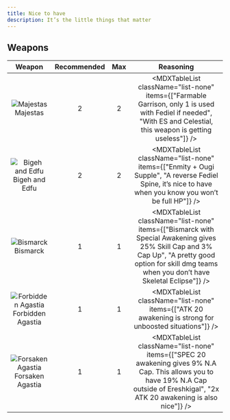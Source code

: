 ```yaml
---
title: Nice to have
description: It’s the little things that matter
---
```


## Weapons

<div className="[&_td]:align-middle w-full [&_img]:my-2 [&_img]:min-w-[112px] md:[&_img]:w-[206px] [&_img]:m-auto">

|                             Weapon                             | Recommended | Max |                                                                                               Reasoning                                                                                               |
| :------------------------------------------------------------: | :---------: | :-: | :---------------------------------------------------------------------------------------------------------------------------------------------------------------------------------------------------: |
|          ![Majestas](/weapon/1040414600.webp)Majestas          |      2      |  2  |                  <MDXTableList className="list-none" items={["Farmable Garrison, only 1 is used with Fediel if needed", "With ES and Celestial, this weapon is getting useless"]} />                  |
|    ![Bigeh and Edfu](/weapon/1040419700.webp)Bigeh and Edfu    |      2      |  2  |                        <MDXTableList className="list-none" items={["Enmity + Ougi Supple", "A reverse Fediel Spine, it’s nice to have when you know you won’t be full HP"]} />                        |
|          ![Bismarck](/weapon/1040514500.webp)Bismarck          |      1      |  1  | <MDXTableList className="list-none" items={["Bismarck with Special Awakening gives 25% Skill Cap and 3% Cap Up", "A pretty good option for skill dmg teams when you don’t have Skeletal Eclipse"]} /> |
| ![Forbidden Agastia](/weapon/1040422300.webp)Forbidden Agastia |      1      |  1  |                                                <MDXTableList className="list-none" items={["ATK 20 awakening is strong for unboosted situations"]} />                                                 |
|  ![Forsaken Agastia](/weapon/1040816100.webp)Forsaken Agastia  |      1      |  1  |         <MDXTableList className="list-none" items={["SPEC 20 awakening gives 9% N.A Cap. This allows you to have 19% N.A Cap outside of Ereshkigal", "2x ATK 20 awakening is also nice"]} />          |

</div>
